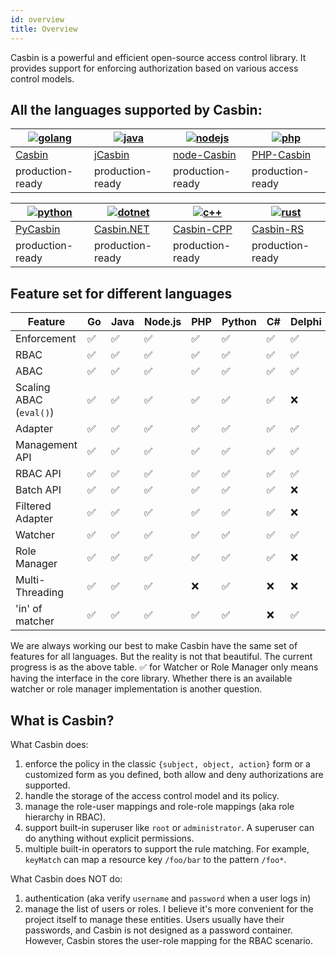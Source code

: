 ```yaml
---
id: overview
title: Overview
---
```


Casbin is a powerful and efficient open-source access control library. It provides support for enforcing authorization based on various access control models.

## All the languages supported by Casbin:

[![golang](/img/langs/golang.png)](https://github.com/casbin/casbin) | [![java](/img/langs/java.png)](https://github.com/casbin/jcasbin) | [![nodejs](/img/langs/nodejs.png)](https://github.com/casbin/node-casbin) | [![php](/img/langs/php.png)](https://github.com/php-casbin/php-casbin)
----|----|----|----
[Casbin](https://github.com/casbin/casbin) | [jCasbin](https://github.com/casbin/jcasbin) | [node-Casbin](https://github.com/casbin/node-casbin) | [PHP-Casbin](https://github.com/php-casbin/php-casbin)
production-ready | production-ready | production-ready | production-ready

[![python](/img/langs/python.png)](https://github.com/casbin/pycasbin) | [![dotnet](/img/langs/dotnet.png)](https://github.com/casbin/Casbin.NET) | [![c++](/img/langs/cpp.png)](https://github.com/casbin/casbin-cpp) | [![rust](/img/langs/rust.png)](https://github.com/casbin/casbin-rs)
----|----|----|----
[PyCasbin](https://github.com/casbin/pycasbin) | [Casbin.NET](https://github.com/casbin/Casbin.NET) | [Casbin-CPP](https://github.com/casbin/casbin-cpp) | [Casbin-RS](https://github.com/casbin/casbin-rs)
production-ready | production-ready | production-ready | production-ready

## Feature set for different languages

Feature | Go | Java | Node.js | PHP | Python | C# | Delphi | Rust | C++ | Lua |Dart | Elixir
----|----|----|----|----|----|----|----|----|---- | ---- | ---- | ---- 
Enforcement | ✅ | ✅ | ✅ | ✅ | ✅ | ✅ | ✅ | ✅ | ✅|✅|✅|✅
RBAC | ✅ | ✅ | ✅ | ✅ | ✅ | ✅ | ✅ | ✅ | ✅|✅|✅|✅
ABAC | ✅ | ✅ | ✅ | ✅ | ✅ | ✅ | ✅ | ✅ | ✅|✅|✅|✅
Scaling ABAC (`eval()`) | ✅ | ✅ | ✅ | ✅ | ✅ | ✅ | ❌ | ✅ | ✅|✅|✅|✅
Adapter | ✅ | ✅ | ✅ | ✅ | ✅ | ✅ | ✅ | ✅ | ✅|✅|✅|❌
Management API | ✅ | ✅ | ✅ | ✅ | ✅ | ✅ | ✅ | ✅ | ✅|✅|✅|✅
RBAC API | ✅ | ✅ | ✅ | ✅ | ✅ | ✅ | ✅ | ✅ | ✅|✅|✅|✅
Batch API | ✅ | ✅ | ✅ | ✅ | ✅ | ✅ | ❌ | ✅ | ✅|✅|❌|❌
Filtered Adapter | ✅ | ✅ | ✅ | ✅ | ✅ | ✅ | ❌ | ✅ | ✅|✅|❌|❌
Watcher | ✅ | ✅ | ✅ | ✅ | ✅ | ✅ | ✅ | ✅ | ✅|✅|❌|❌
Role Manager | ✅ | ✅ | ✅ | ✅ | ✅ | ✅ | ❌ | ✅ | ✅|✅|✅|❌
Multi-Threading | ✅ | ✅ | ✅ | ❌ | ✅ | ❌ | ❌ | ✅ | ❌|❌|❌|❌
'in' of matcher | ✅ | ✅ | ✅ | ✅ | ✅ | ❌ | ✅ | ❌ | ❌ | ❌ | ✅ | ✅

We are always working our best to make Casbin have the same set of features for all languages. But the reality is not that beautiful. The current progress is as the above table. ✅ for Watcher or Role Manager only means having the interface in the core library. Whether there is an available watcher or role manager implementation is another question.

## What is Casbin?

What Casbin does:

1. enforce the policy in the classic ``{subject, object, action}`` form or a customized form as you defined, both allow and deny authorizations are supported.
2. handle the storage of the access control model and its policy.
3. manage the role-user mappings and role-role mappings (aka role hierarchy in RBAC).
4. support built-in superuser like ``root`` or ``administrator``. A superuser can do anything without explicit permissions.
5. multiple built-in operators to support the rule matching. For example, ``keyMatch`` can map a resource key ``/foo/bar`` to the pattern ``/foo*``.

What Casbin does NOT do:

1. authentication (aka verify ``username`` and ``password`` when a user logs in)
2. manage the list of users or roles. I believe it's more convenient for the project itself to manage these entities. Users usually have their passwords, and Casbin is not designed as a password container. However, Casbin stores the user-role mapping for the RBAC scenario.
